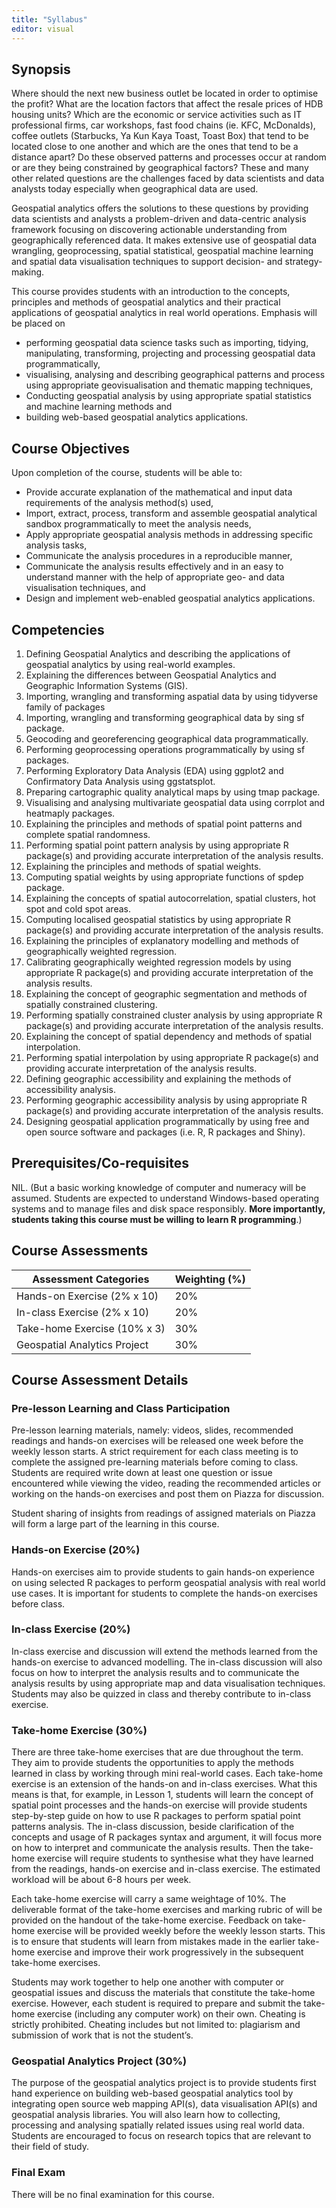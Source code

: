 ```yaml
---
title: "Syllabus"
editor: visual
---
```


## Synopsis

Where should the next new business outlet be located in order to optimise the profit? What are the location factors that affect the resale prices of HDB housing units? Which are the economic or service activities such as IT professional firms, car workshops, fast food chains (ie. KFC, McDonalds), coffee outlets (Starbucks, Ya Kun Kaya Toast, Toast Box) that tend to be located close to one another and which are the ones that tend to be a distance apart? Do these observed patterns and processes occur at random or are they being constrained by geographical factors? These and many other related questions are the challenges faced by data scientists and data analysts today especially when geographical data are used.

Geospatial analytics offers the solutions to these questions by providing data scientists and analysts a problem-driven and data-centric analysis framework focusing on discovering actionable understanding from geographically referenced data. It makes extensive use of geospatial data wrangling, geoprocessing, spatial statistical, geospatial machine learning and spatial data visualisation techniques to support decision- and strategy-making.

This course provides students with an introduction to the concepts, principles and methods of geospatial analytics and their practical applications of geospatial analytics in real world operations. Emphasis will be placed on

-   performing geospatial data science tasks such as importing, tidying, manipulating, transforming, projecting and processing geospatial data programmatically,
-   visualising, analysing and describing geographical patterns and process using appropriate geovisualisation and thematic mapping techniques,
-   Conducting geospatial analysis by using appropriate spatial statistics and machine learning methods and
-   building web-based geospatial analytics applications.

## Course Objectives

Upon completion of the course, students will be able to:

-   Provide accurate explanation of the mathematical and input data requirements of the analysis method(s) used,
-   Import, extract, process, transform and assemble geospatial analytical sandbox programmatically to meet the analysis needs,
-   Apply appropriate geospatial analysis methods in addressing specific analysis tasks,
-   Communicate the analysis procedures in a reproducible manner,
-   Communicate the analysis results effectively and in an easy to understand manner with the help of appropriate geo- and data visualisation techniques, and
-   Design and implement web-enabled geospatial analytics applications.

## Competencies

1.  Defining Geospatial Analytics and describing the applications of geospatial analytics by using real-world examples.
2.  Explaining the differences between Geospatial Analytics and Geographic Information Systems (GIS).
3.  Importing, wrangling and transforming aspatial data by using tidyverse family of packages
4.  Importing, wrangling and transforming geographical data by sing sf package.
5.  Geocoding and georeferencing geographical data programmatically.
6.  Performing geoprocessing operations programmatically by using sf packages.
7.  Performing Exploratory Data Analysis (EDA) using ggplot2 and Confirmatory Data Analysis using ggstatsplot.
8.  Preparing cartographic quality analytical maps by using tmap package.
9.  Visualising and analysing multivariate geospatial data using corrplot and heatmaply packages.
10. Explaining the principles and methods of spatial point patterns and complete spatial randomness.
11. Performing spatial point pattern analysis by using appropriate R package(s) and providing accurate interpretation of the analysis results.
12. Explaining the principles and methods of spatial weights.
13. Computing spatial weights by using appropriate functions of spdep package.
14. Explaining the concepts of spatial autocorrelation, spatial clusters, hot spot and cold spot areas.
15. Computing localised geospatial statistics by using appropriate R package(s) and providing accurate interpretation of the analysis results.
16. Explaining the principles of explanatory modelling and methods of geographically weighted regression.
17. Calibrating geographically weighted regression models by using appropriate R package(s) and providing accurate interpretation of the analysis results.
18. Explaining the concept of geographic segmentation and methods of spatially constrained clustering.
19. Performing spatially constrained cluster analysis by using appropriate R package(s) and providing accurate interpretation of the analysis results.
20. Explaining the concept of spatial dependency and methods of spatial interpolation.
21. Performing spatial interpolation by using appropriate R package(s) and providing accurate interpretation of the analysis results.
22. Defining geographic accessibility and explaining the methods of accessibility analysis.
23. Performing geographic accessibility analysis by using appropriate R package(s) and providing accurate interpretation of the analysis results.
24. Designing geospatial application programmatically by using free and open source software and packages (i.e. R, R packages and Shiny).

## Prerequisites/Co-requisites

NIL. (But a basic working knowledge of computer and numeracy will be assumed. Students are expected to understand Windows-based operating systems and to manage files and disk space responsibly. **More importantly, students taking this course must be willing to learn R programming**.)

## Course Assessments

| Assessment Categories        | Weighting (%) |
|------------------------------|---------------|
| Hands-on Exercise (2% x 10)  | 20%           |
| In-class Exercise (2% x 10)  | 20%           |
| Take-home Exercise (10% x 3) | 30%           |
| Geospatial Analytics Project | 30%           |


## Course Assessment Details

### Pre-lesson Learning and Class Participation

Pre-lesson learning materials, namely: videos, slides, recommended readings and hands-on exercises will be released one week before the weekly lesson starts. A strict requirement for each class meeting is to complete the assigned pre-learning materials before coming to class. Students are required write down at least one question or issue encountered while viewing the video, reading the recommended articles or working on the hands-on exercises and post them on Piazza for discussion.

Student sharing of insights from readings of assigned materials on Piazza will form a large part of the learning in this course.


### Hands-on Exercise (20%)

Hands-on exercises aim to provide students to gain hands-on experience on using selected R packages to perform geospatial analysis with real world use cases. It is important for students to complete the hands-on exercises before class.

### In-class Exercise (20%)

In-class exercise and discussion will extend the methods learned from the hands-on exercise to advanced modelling. The in-class discussion will also focus on how to interpret the analysis results and to communicate the analysis results by using appropriate map and data visualisation techniques. Students may also be quizzed in class and thereby contribute to in-class exercise.

### Take-home Exercise (30%)

There are three take-home exercises that are due throughout the term. They aim to provide students the opportunities to apply the methods learned in class by working through mini real-world cases. Each take-home exercise is an extension of the hands-on and in-class exercises. What this means is that, for example, in Lesson 1, students will learn the concept of spatial point processes and the hands-on exercise will provide students step-by-step guide on how to use R packages to perform spatial point patterns analysis. The in-class discussion, beside clarification of the concepts and usage of R packages syntax and argument, it will focus more on how to interpret and communicate the analysis results. Then the take-home exercise will require students to synthesise what they have learned from the readings, hands-on exercise and in-class exercise. The estimated workload will be about 6-8 hours per week.

Each take-home exercise will carry a same weightage of 10%. The deliverable format of the take-home exercises and marking rubric of will be provided on the handout of the take-home exercise. Feedback on take-home exercise will be provided weekly before the weekly lesson starts. This is to ensure that students will learn from mistakes made in the earlier take-home exercise and improve their work progressively in the subsequent take-home exercises.

Students may work together to help one another with computer or geospatial issues and discuss the materials that constitute the take-home exercise. However, each student is required to prepare and submit the take-home exercise (including any computer work) on their own. Cheating is strictly prohibited. Cheating includes but not limited to: plagiarism and submission of work that is not the student’s.

### Geospatial Analytics Project (30%)

The purpose of the geospatial analytics project is to provide students first hand experience on building web-based geospatial analytics tool by integrating open source web mapping API(s), data visualisation API(s) and geospatial analysis libraries. You will also learn how to collecting, processing and analysing spatially related issues using real world data. Students are encouraged to focus on research topics that are relevant to their field of study.

### Final Exam

There will be no final examination for this course.
